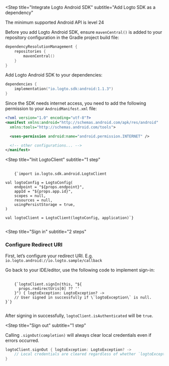 
<Steps>

<Step
  title="Integrate Logto Android SDK"
  subtitle="Add Logto SDK as a dependency"
>

<InlineNotification>The minimum supported Android API is level 24</InlineNotification>

Before you add Logto Android SDK, ensure `mavenCentral()` is added to your repository configuration in the Gradle project build file:

```kotlin
dependencyResolutionManagement {
    repositories {
        mavenCentral()
    }
}
```

Add Logto Android SDK to your dependencies:

```kotlin
dependencies {
    implementation("io.logto.sdk:android:1.1.3")
}
```

Since the SDK needs internet access, you need to add the following permission to your `AndroidManifest.xml` file:

```xml
<?xml version="1.0" encoding="utf-8"?>
<manifest xmlns:android="http://schemas.android.com/apk/res/android"
  xmlns:tools="http://schemas.android.com/tools">

  <uses-permission android:name="android.permission.INTERNET" />

  <!-- other configurations... -->
</manifest>
```

</Step>

<Step
  title="Init LogtoClient"
  subtitle="1 step"
>

<pre>
  <code className="language-kotlin">
    {`import io.logto.sdk.android.LogtoClient

val logtoConfig = LogtoConfig(
    endpoint = "${props.endpoint}",
    appId = "${props.app.id}",
    scopes = null,
    resources = null,
    usingPersistStorage = true,
)

val logtoClient = LogtoClient(logtoConfig, application)`}
  </code>
</pre>

</Step>

<Step
  title="Sign in"
  subtitle="2 steps"
>

### Configure Redirect URI

First, let’s configure your redirect URI. E.g. `io.logto.android://io.logto.sample/callback`

<UriInputField name="redirectUris" />

Go back to your IDE/editor, use the following code to implement sign-in:

<pre>
  <code className="language-kotlin">
    {`logtoClient.signIn(this, "${
      props.redirectUris[0] ?? '<your-redirect-uri>'
    }") { logtoException: LogtoException? ->
    // User signed in successfully if \`logtoException\` is null.
}`}
  </code>
</pre>

After signing in successfully, `logtoClient.isAuthenticated` will be `true`.

</Step>

<Step
  title="Sign out"
  subtitle="1 step"
>

Calling `.signOut(completion)` will always clear local credentials even if errors occurred.

```kotlin
logtoClient.signOut { logtoException: LogtoException? ->
    // Local credentials are cleared regardless of whether `logtoException` is null.
}
```

</Step>

</Steps>
